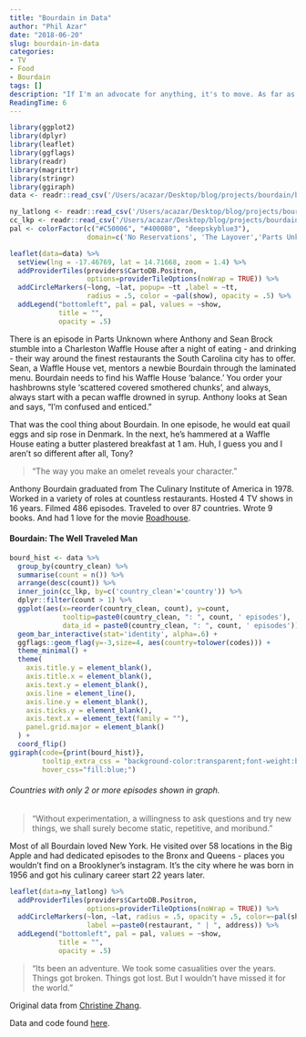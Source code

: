```yaml
---
title: "Bourdain in Data"
author: "Phil Azar"
date: "2018-06-20"
slug: bourdain-in-data
categories: 
- TV
- Food
- Bourdain
tags: []
description: "If I'm an advocate for anything, it's to move. As far as you can, as much as you can. Across the ocean, or simply across the river. Walk in someone else's shoes or at least eat their food. It's a plus for everybody. - A.B."
ReadingTime: 6
---
```


```r
library(ggplot2)
library(dplyr)
library(leaflet)
library(ggflags)
library(readr)
library(magrittr)
library(stringr)
library(ggiraph)
data <- readr::read_csv('/Users/acazar/Desktop/blog/projects/bourdain/bourdain-travel-places/bourdain_episodes_clean.csv')

ny_latlong <- readr::read_csv('/Users/acazar/Desktop/blog/projects/bourdain/bourdain-travel-places/bourdain_nyc.csv')
cc_lkp <- readr::read_csv('/Users/acazar/Desktop/blog/projects/bourdain/bourdain-travel-places/country_code_lkp.csv')
pal <- colorFactor(c("#C50006", "#400080", "deepskyblue3"), 
                   domain=c('No Reservations', 'The Layover','Parts Unknown'))

```


```r
leaflet(data=data) %>% 
  setView(lng = -17.46769, lat = 14.71668, zoom = 1.4) %>% 
  addProviderTiles(providers$CartoDB.Positron,
                   options=providerTileOptions(noWrap = TRUE)) %>% 
  addCircleMarkers(~long, ~lat, popup= ~tt ,label = ~tt, 
                   radius = .5, color = ~pal(show), opacity = .5) %>% 
  addLegend("bottomleft", pal = pal, values = ~show,
            title = "",
            opacity = .5)

```

There is an episode in Parts Unknown where Anthony and Sean Brock stumble into a Charleston Waffle House after a night of eating - and drinking - their way around the finest restaurants the South Carolina city has to offer. Sean, a Waffle House vet, mentors a newbie Bourdain through the laminated menu. Bourdain needs to find his Waffle House 'balance.' You order your hashbrowns style 'scattered covered smothered chunks', and always, always start with a pecan waffle drowned in syrup. Anthony looks at Sean and says, "I'm confused and enticed."

That was the cool thing about Bourdain. In one episode, he would eat quail eggs and sip rose in Denmark. In the next, he's hammered at a Waffle House eating a butter plastered breakfast at 1 am. Huh, I guess you and I aren't so different after all, Tony? 


> "The way you make an omelet reveals your character."


Anthony Bourdain graduated from The Culinary Institute of America in 1978. Worked in a variety of roles at countless restaurants. Hosted 4 TV shows in 16 years. Filmed 486 episodes. Traveled to over 87 countries. Wrote 9 books.  And had 1 love for the movie [Roadhouse](https://www.youtube.com/watch?v=5W1YEK6WZ_E). 

#### Bourdain: The Well Traveled Man 

```r

bourd_hist <- data %>% 
  group_by(country_clean) %>% 
  summarise(count = n()) %>% 
  arrange(desc(count)) %>% 
  inner_join(cc_lkp, by=c('country_clean'='country')) %>% 
  dplyr::filter(count > 1) %>% 
  ggplot(aes(x=reorder(country_clean, count), y=count, 
             tooltip=paste0(country_clean, ": ", count, ' episodes'), 
             data_id = paste0(country_clean, ": ", count, ' episodes'))) + 
  geom_bar_interactive(stat='identity', alpha=.6) + 
  ggflags::geom_flag(y=-3,size=4, aes(country=tolower(codes))) +
  theme_minimal() +
  theme(
    axis.title.y = element_blank(),
    axis.title.x = element_blank(),
    axis.text.y = element_blank(),
    axis.line = element_line(),
    axis.line.y = element_blank(),
    axis.ticks.y = element_blank(),
    axis.text.x = element_text(family = ""), 
    panel.grid.major = element_blank()
  ) +
  coord_flip()
ggiraph(code={print(bourd_hist)}, 
        tooltip_extra_css = "background-color:transparent;font-weight:bold;", 
        hover_css="fill:blue;")

```

###### Countries with only 2 or more episodes shown in graph.


> "Without experimentation, a willingness to ask questions and try new things, we shall surely become static, repetitive, and moribund."


Most of all Bourdain loved New York. He visited over 58 locations in the Big Apple and had dedicated episodes to the Bronx and Queens -  places you wouldn't find on a Brooklyner's instagram. It's the city where he was born in 1956 and got his culinary career start 22 years later. 

```r

leaflet(data=ny_latlong) %>% 
  addProviderTiles(providers$CartoDB.Positron,
                   options=providerTileOptions(noWrap = TRUE)) %>% 
  addCircleMarkers(~lon, ~lat, radius = .5, opacity = .5, color=~pal(show),
                   label =~paste0(restaurant, " | ", address)) %>% 
  addLegend("bottomleft", pal = pal, values = ~show,
            title = "",
            opacity = .5)

```



> "Its been an adventure. We took some casualities over the years. Things got broken. Things got lost. But I wouldn't have missed it for the world."



Original data from [Christine Zhang](https://github.com/underthecurve). 

Data and code found [here](https://github.com/filetczar).

